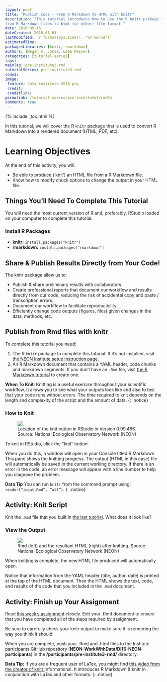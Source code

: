 ```yaml
---
layout: post
title: "Publish Code - From R Markdown to HTML with knitr"
description: "This tutorial introduces how to use the R knitr package to publish
from R Markdown files to html (or other) file format."
date: 2016-05-16
dateCreated: 2016-01-01
lastModified: `r format(Sys.time(), "%Y-%m-%d")`
estimatedTime:
packagesLibraries: [knitr, rmarkdown]
authors: [Megan A. Jones, Leah Wasser]
categories: [tutorial-series]
tags:
mainTag: pre-institute3-rmd
tutorialSeries: pre-institute3-rmd
code1:
image:
 feature: data-institute-2016.png
 credit:
 creditlink:
permalink: /tutorial-series/pre-institute3/rmd04
comments: true
---
```


{% include _toc.html %}

In this tutorial, we will cover the R `knitr` package that is used to convert
R Markdown into a rendered document (HTML, PDF, etc).

<div id="objectives" markdown="1">

# Learning Objectives

At the end of this activity, you will:

* Be able to produce (‘knit’) an HTML file from a R Markdown file.
* Know how to modify chuck options to change the output in your HTML file.

## Things You’ll Need To Complete This Tutorial

You will need the most current version of R and, preferably, RStudio loaded on 
your computer to complete this tutorial.

### Install R Packages

* **knitr:** `install.packages("knitr")`
* **rmarkdown:** `install.packages("rmarkdown")`


</div>

## Share & Publish Results Directly from Your Code!

The knitr package allow us to:

* Publish & share preliminary results with collaborators.
* Create professional reports that document our workflow and results directly 
from our code, reducing the risk of accidental copy and paste / transcription errors.
* Document our workflow to facilitate reproducibility. 
* Efficiently change code outputs (figures, files) given changes in the data, methods, etc.

## Publish from Rmd files with knitr

To complete this tutorial you need:

1. The R `knitr` package to complete this tutorial. If it's not installed, 
visit
<a href="http://neon-workwithdata.github.io/neon-data-institute-2016/tutorial-series/pre-institute0/" target="_blank"> the NEON Institute setup instruction page</a>.
2. An R Markdown document that contains a YAML header, code chunks and markdown 
segments. If you don't have an `.Rmd` file, visit
<a href="http://neon-workwithdata.github.io/neon-data-institute-2016/tutorial-series/pre-institute3/rmd03" target="_blank"> the R Markdown tutorial</a> to create one.

<i class="fa fa-star"></i> **When To Knit**: Knitting is a useful exercise
throughout your scientific workflow. It allows you to see what your outputs 
look like and also to test that your code runs without errors. 
The time required to knit depends on the length and complexity of the script 
and the amount of data.
{: .notice}

### How to Knit

<figure>
	<a href="{{ site.baseurl }}/images/pre-institute-content/pre-institute3-rmd/KnitButton-screenshot.png">
	<img src="{{ site.baseurl }}/images/pre-institute-content/pre-institute3-rmd/KnitButton-screenshot.png"></a>
	<figcaption> Location of the knit button in RStudio in Version 0.99.486.
	Source: National Ecological Observatory Network (NEON)
	</figcaption>
</figure>

To knit in RStudio, click the "knit" button.

When you do this, a  window will open in your Console titled R Markdown. This 
pane shows the knitting progress. The output (HTML in this case) file will 
automatically be saved in the current working directory. If there is an error 
in the code, an error message will appear with a line number to help you 
diagnose the problem.

<i class="fa fa-star"></i> **Data Tip** You can run `knitr` from the command prompt
using: `render(“input.Rmd”, “all”)`.
{: .notice}

<div id="challenge" markdown="1">

## Activity: Knit Script

Knit the `.Rmd` file that you built in 
<a href="http://neon-workwithdata.github.io/neon-data-institute-2016/tutorial-series/pre-institute3/rmd03" target="_blank">the last tutorial</a>.
What does it look like?
</div>

### View the Output

<figure>
	<a href="{{ site.baseurl }}/images/pre-institute-content/pre-institute3-rmd/Rmd-screenshot-html.png">
	<img src="{{ site.baseurl }}/images/pre-institute-content/pre-institute3-rmd/Rmd-screenshot-html.png"></a>
	<figcaption> Rmd (left) and the resultant HTML (right) after knitting.
	Source: National Ecological Observatory Network (NEON)
	</figcaption>
</figure>

When knitting is complete, the new HTML file produced will automatically open.

Notice that information from the YAML header (title, author, date) is printed
at the top of the HTML document. Then the HTML shows the text, code, and 
results of the code that you included in the `.Rmd` document.

<div id="challenge" markdown="1">

## Activity: Finish up Your Assignment

Read [this week’s assignment]({{ site.baseurl}}/tutorial-series/pre-institute3/rmd02) closely. 
Edit your .Rmd document to ensure that you have completed all of the steps 
required by assignment. 

Be sure to carefully check your knitr output to make sure it is rendering the
way you think it should!

When you are complete, push your .Rmd and .html files to the Institute 
participants GitHub repository (**NEON-WorkWithData/DI16-NEON-participants**) in 
the **/participants/pre-institute3-rmd/** directory.

</div>

<i class="fa fa-star"></i> **Data Tip:** If you are a frequent user of LaTex,
you might find
<a href="http://cdn.screenr.com/video/8352c25b-7324-4134-970b-b7c427381adb.mp4" target="_blank">this video from the creator of knitr </a>
informational. It introduces R Markdown & knitr in conjunction with LaTex and
other formats.
{: .notice}
